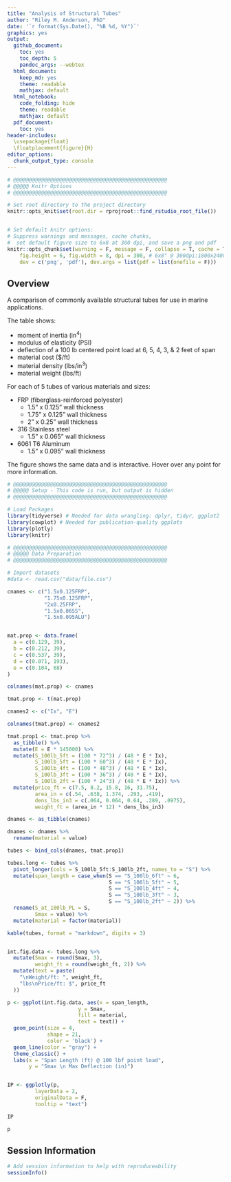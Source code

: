```yaml
---
title: "Analysis of Structural Tubes"
author: "Riley M. Anderson, PhD"
date: '`r format(Sys.Date(), "%B %d, %Y")`'
graphics: yes
output:
  github_document:
    toc: yes
    toc_depth: 5
    pandoc_args: --webtex
  html_document:
    keep_md: yes
    theme: readable
    mathjax: default
  html_notebook:
    code_folding: hide
    theme: readable
    mathjax: default
  pdf_document:
    toc: yes
header-includes:
  \usepackage{float}
  \floatplacement{figure}{H}
editor_options:
  chunk_output_type: console
---
```


```r
# @@@@@@@@@@@@@@@@@@@@@@@@@@@@@@@@@@@@@@@@@@@@@@@@@@
# @@@@@ Knitr Options
# @@@@@@@@@@@@@@@@@@@@@@@@@@@@@@@@@@@@@@@@@@@@@@@@@@

# Set root directory to the project directory
knitr::opts_knit$set(root.dir = rprojroot::find_rstudio_root_file())


# Set default knitr options: 
# Suppress warnings and messages, cache chunks, 
#  set default figure size to 6x8 at 300 dpi, and save a png and pdf
knitr::opts_chunk$set(warning = F, message = F, collapse = T, cache = T,
    fig.height = 6, fig.width = 8, dpi = 300, # 6x8" @ 300dpi:1800x2400=4.3MP
    dev = c('png', 'pdf'), dev.args = list(pdf = list(onefile = F)))

```



## Overview

A comparison of commonly available structural tubes for use in marine applications.

The table shows:

* moment of inertia (in^4^)
* modulus of elasticity (PSI)
* deflection of a 100 lb centered point load at 6, 5, 4, 3, & 2 feet of span
* material cost ($/ft)
* material density (lbs/in^3^)
* material weight (lbs/ft)

For each of 5 tubes of various materials and sizes:

* FRP (fiberglass-reinforced polyester)
  + 1.5" x 0.125" wall thickness
  + 1.75" x 0.125" wall thickness
  + 2" x 0.25" wall thickness
* 316 Stainless steel
  + 1.5" x 0.065" wall thickness
* 6061 T6 Aluminum
  + 1.5" x 0.095" wall thickness


The figure shows the same data and is interactive. Hover over any point for more information. 

```r

# @@@@@@@@@@@@@@@@@@@@@@@@@@@@@@@@@@@@@@@@@@@@@@@@@@
# @@@@@ Setup - This code is run, but output is hidden
# @@@@@@@@@@@@@@@@@@@@@@@@@@@@@@@@@@@@@@@@@@@@@@@@@@

# Load Packages
library(tidyverse) # Needed for data wrangling: dplyr, tidyr, ggplot2
library(cowplot) # Needed for publication-quality ggplots
library(plotly)
library(knitr)

# @@@@@@@@@@@@@@@@@@@@@@@@@@@@@@@@@@@@@@@@@@@@@@@@@@
# @@@@@ Data Preparation
# @@@@@@@@@@@@@@@@@@@@@@@@@@@@@@@@@@@@@@@@@@@@@@@@@@

# Import datasets
#data <- read.csv("data/file.csv")


```


```r

cnames <- c("1.5x0.125FRP",
            "1.75x0.125FRP",
            "2x0.25FRP",
            "1.5x0.06SS",
            "1.5x0.095ALU")


mat.prop <- data.frame(
  a = c(0.129, 39),
  b = c(0.212, 39),
  c = c(0.537, 39),
  d = c(0.071, 193),
  e = c(0.104, 68)
)

colnames(mat.prop) <- cnames

tmat.prop <- t(mat.prop)

cnames2 <- c("Ix", "E")

colnames(tmat.prop) <- cnames2

tmat.prop1 <- tmat.prop %>% 
  as_tibble() %>% 
  mutate(E = E * 145000) %>% 
  mutate(S_100lb_5ft = (100 * 72^3) / (48 * E * Ix),
         S_100lb_5ft = (100 * 60^3) / (48 * E * Ix),
         S_100lb_4ft = (100 * 48^3) / (48 * E * Ix),
         S_100lb_3ft = (100 * 36^3) / (48 * E * Ix),
         S_100lb_2ft = (100 * 24^3) / (48 * E * Ix)) %>% 
  mutate(price_ft = c(7.5, 8.2, 15.8, 16, 31.75),
         area_in = c(.54, .638, 1.374, .293, .419),
         dens_lbs_in3 = c(.064, 0.064, 0.64, .289, .0975),
         weight_ft = (area_in * 12) * dens_lbs_in3)

dnames <- as_tibble(cnames)

dnames <- dnames %>% 
  rename(material = value)

tubes <- bind_cols(dnames, tmat.prop1)

tubes.long <- tubes %>% 
  pivot_longer(cols = S_100lb_5ft:S_100lb_2ft, names_to = "S") %>% 
  mutate(span_length = case_when(S == "S_100lb_6ft" ~ 6,
                                 S == "S_100lb_5ft" ~ 5,
                                 S == "S_100lb_4ft" ~ 4,
                                 S == "S_100lb_3ft" ~ 3,
                                 S == "S_100lb_2ft" ~ 2)) %>% 
  rename(S_at_100lb_PL = S,
         Smax = value) %>% 
  mutate(material = factor(material))

kable(tubes, format = "markdown", digits = 3)


int.fig.data <- tubes.long %>% 
  mutate(Smax = round(Smax, 3),
         weight_ft = round(weight_ft, 2)) %>% 
  mutate(text = paste(
    "\nWeight/ft: ", weight_ft,
    "lbs\nPrice/ft: $", price_ft
  ))

```


```r

p <- ggplot(int.fig.data, aes(x = span_length,
                       y = Smax,
                       fill = material,
                       text = text)) +
  geom_point(size = 4,
             shape = 21,
             color = 'black') +
  geom_line(color = "gray") +
  theme_classic() +
  labs(x = "Span Length (ft) @ 100 lbf point load",
       y = "Smax \n Max Deflection (in)")


IP <- ggplotly(p, 
         layerData = 2,
         originalData = F,
         tooltip = "text")

IP

```


```r

p

```

## Session Information

```r

# Add session information to help with reproduceability
sessionInfo()


```


